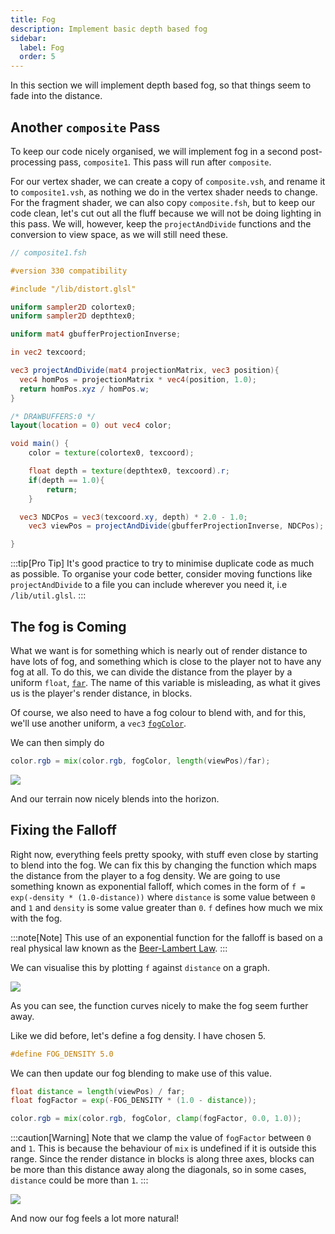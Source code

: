 ```yaml
---
title: Fog
description: Implement basic depth based fog
sidebar:
  label: Fog
  order: 5
---
```


In this section we will implement depth based fog, so that things seem to fade into the distance.

## Another `composite` Pass
To keep our code nicely organised, we will implement fog in a second post-processing pass, `composite1`. This pass will run after `composite`.

For our vertex shader, we can create a copy of `composite.vsh`, and rename it to `composite1.vsh`, as nothing we do in the vertex shader needs to change. For the fragment shader, we can also copy `composite.fsh`, but to keep our code clean, let's cut out all the fluff because we will not be doing lighting in this pass. We will, however, keep the `projectAndDivide` functions and the conversion to view space, as we will still need these.

```glsl
// composite1.fsh

#version 330 compatibility

#include "/lib/distort.glsl"

uniform sampler2D colortex0;
uniform sampler2D depthtex0;

uniform mat4 gbufferProjectionInverse;

in vec2 texcoord;

vec3 projectAndDivide(mat4 projectionMatrix, vec3 position){
  vec4 homPos = projectionMatrix * vec4(position, 1.0);
  return homPos.xyz / homPos.w;
}

/* DRAWBUFFERS:0 */
layout(location = 0) out vec4 color;

void main() {
	color = texture(colortex0, texcoord);

	float depth = texture(depthtex0, texcoord).r;
	if(depth == 1.0){
		return;
	}

  vec3 NDCPos = vec3(texcoord.xy, depth) * 2.0 - 1.0;
	vec3 viewPos = projectAndDivide(gbufferProjectionInverse, NDCPos);

}
```

:::tip[Pro Tip]
It's good practice to try to minimise duplicate code as much as possible. To organise your code better, consider moving functions like `projectAndDivide` to a file you can include wherever you need it, i.e `/lib/util.glsl`.
:::

## The fog is Coming

What we want is for something which is nearly out of render distance to have lots of fog, and something which is close to the player not to have any fog at all. To do this, we can divide the distance from the player by a uniform `float`, [`far`](/reference/uniforms/general/far). The name of this variable is misleading, as what it gives us is the player's render distance, in blocks.

Of course, we also need to have a fog colour to blend with, and for this, we'll use another uniform, a `vec3` [`fogColor`](/reference/uniforms/general/fogcolor).

We can then simply do

```glsl
color.rgb = mix(color.rgb, fogColor, length(viewPos)/far);
```

![](/src/assets/first_shader_guide/5/linearfog.png)

And our terrain now nicely blends into the horizon.

## Fixing the Falloff

Right now, everything feels pretty spooky, with stuff even close by starting to blend into the fog. We can fix this by changing the function which maps the distance from the player to a fog density. We are going to use something known as exponential falloff, which comes in the form of `f = exp(-density * (1.0-distance))` where `distance` is some value between `0` and `1` and `density` is some value greater than `0`. `f` defines how much we mix with the fog.

:::note[Note]
This use of an exponential function for the falloff is based on a real physical law known as the [Beer-Lambert Law](https://www.edinst.com/blog/the-beer-lambert-law/).
:::

We can visualise this by plotting `f` against `distance` on a graph.

![](/src/assets/first_shader_guide/5/foggraph.png)

As you can see, the function curves nicely to make the fog seem further away.

Like we did before, let's define a fog density. I have chosen 5.

```glsl
#define FOG_DENSITY 5.0
```

We can then update our fog blending to make use of this value.
```glsl
float distance = length(viewPos) / far;
float fogFactor = exp(-FOG_DENSITY * (1.0 - distance));

color.rgb = mix(color.rgb, fogColor, clamp(fogFactor, 0.0, 1.0));
```

:::caution[Warning]
Note that we clamp the value of `fogFactor` between `0` and `1`. This is because the behaviour of `mix` is undefined if it is outside this range. Since the render distance in blocks is along three axes, blocks can be more than this distance away along the diagonals, so in some cases, `distance` could be more than `1`.
:::

![](/src/assets/first_shader_guide/5/exponentialfog.png)

And now our fog feels a lot more natural!

